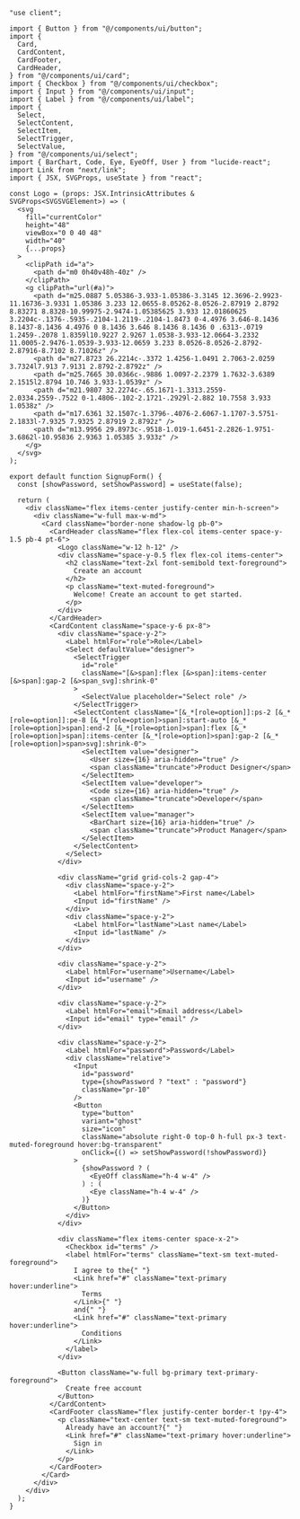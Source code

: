 ```tsx
"use client";

import { Button } from "@/components/ui/button";
import {
  Card,
  CardContent,
  CardFooter,
  CardHeader,
} from "@/components/ui/card";
import { Checkbox } from "@/components/ui/checkbox";
import { Input } from "@/components/ui/input";
import { Label } from "@/components/ui/label";
import {
  Select,
  SelectContent,
  SelectItem,
  SelectTrigger,
  SelectValue,
} from "@/components/ui/select";
import { BarChart, Code, Eye, EyeOff, User } from "lucide-react";
import Link from "next/link";
import { JSX, SVGProps, useState } from "react";

const Logo = (props: JSX.IntrinsicAttributes & SVGProps<SVGSVGElement>) => (
  <svg
    fill="currentColor"
    height="48"
    viewBox="0 0 40 48"
    width="40"
    {...props}
  >
    <clipPath id="a">
      <path d="m0 0h40v48h-40z" />
    </clipPath>
    <g clipPath="url(#a)">
      <path d="m25.0887 5.05386-3.933-1.05386-3.3145 12.3696-2.9923-11.16736-3.9331 1.05386 3.233 12.0655-8.05262-8.0526-2.87919 2.8792 8.83271 8.8328-10.99975-2.9474-1.05385625 3.933 12.01860625 3.2204c-.1376-.5935-.2104-1.2119-.2104-1.8473 0-4.4976 3.646-8.1436 8.1437-8.1436 4.4976 0 8.1436 3.646 8.1436 8.1436 0 .6313-.0719 1.2459-.2078 1.8359l10.9227 2.9267 1.0538-3.933-12.0664-3.2332 11.0005-2.9476-1.0539-3.933-12.0659 3.233 8.0526-8.0526-2.8792-2.87916-8.7102 8.71026z" />
      <path d="m27.8723 26.2214c-.3372 1.4256-1.0491 2.7063-2.0259 3.7324l7.913 7.9131 2.8792-2.8792z" />
      <path d="m25.7665 30.0366c-.9886 1.0097-2.2379 1.7632-3.6389 2.1515l2.8794 10.746 3.933-1.0539z" />
      <path d="m21.9807 32.2274c-.65.1671-1.3313.2559-2.0334.2559-.7522 0-1.4806-.102-2.1721-.2929l-2.882 10.7558 3.933 1.0538z" />
      <path d="m17.6361 32.1507c-1.3796-.4076-2.6067-1.1707-3.5751-2.1833l-7.9325 7.9325 2.87919 2.8792z" />
      <path d="m13.9956 29.8973c-.9518-1.019-1.6451-2.2826-1.9751-3.6862l-10.95836 2.9363 1.05385 3.933z" />
    </g>
  </svg>
);

export default function SignupForm() {
  const [showPassword, setShowPassword] = useState(false);

  return (
    <div className="flex items-center justify-center min-h-screen">
      <div className="w-full max-w-md">
        <Card className="border-none shadow-lg pb-0">
          <CardHeader className="flex flex-col items-center space-y-1.5 pb-4 pt-6">
            <Logo className="w-12 h-12" />
            <div className="space-y-0.5 flex flex-col items-center">
              <h2 className="text-2xl font-semibold text-foreground">
                Create an account
              </h2>
              <p className="text-muted-foreground">
                Welcome! Create an account to get started.
              </p>
            </div>
          </CardHeader>
          <CardContent className="space-y-6 px-8">
            <div className="space-y-2">
              <Label htmlFor="role">Role</Label>
              <Select defaultValue="designer">
                <SelectTrigger
                  id="role"
                  className="[&>span]:flex [&>span]:items-center [&>span]:gap-2 [&>span_svg]:shrink-0"
                >
                  <SelectValue placeholder="Select role" />
                </SelectTrigger>
                <SelectContent className="[&_*[role=option]]:ps-2 [&_*[role=option]]:pe-8 [&_*[role=option]>span]:start-auto [&_*[role=option]>span]:end-2 [&_*[role=option]>span]:flex [&_*[role=option]>span]:items-center [&_*[role=option]>span]:gap-2 [&_*[role=option]>span>svg]:shrink-0">
                  <SelectItem value="designer">
                    <User size={16} aria-hidden="true" />
                    <span className="truncate">Product Designer</span>
                  </SelectItem>
                  <SelectItem value="developer">
                    <Code size={16} aria-hidden="true" />
                    <span className="truncate">Developer</span>
                  </SelectItem>
                  <SelectItem value="manager">
                    <BarChart size={16} aria-hidden="true" />
                    <span className="truncate">Product Manager</span>
                  </SelectItem>
                </SelectContent>
              </Select>
            </div>

            <div className="grid grid-cols-2 gap-4">
              <div className="space-y-2">
                <Label htmlFor="firstName">First name</Label>
                <Input id="firstName" />
              </div>
              <div className="space-y-2">
                <Label htmlFor="lastName">Last name</Label>
                <Input id="lastName" />
              </div>
            </div>

            <div className="space-y-2">
              <Label htmlFor="username">Username</Label>
              <Input id="username" />
            </div>

            <div className="space-y-2">
              <Label htmlFor="email">Email address</Label>
              <Input id="email" type="email" />
            </div>

            <div className="space-y-2">
              <Label htmlFor="password">Password</Label>
              <div className="relative">
                <Input
                  id="password"
                  type={showPassword ? "text" : "password"}
                  className="pr-10"
                />
                <Button
                  type="button"
                  variant="ghost"
                  size="icon"
                  className="absolute right-0 top-0 h-full px-3 text-muted-foreground hover:bg-transparent"
                  onClick={() => setShowPassword(!showPassword)}
                >
                  {showPassword ? (
                    <EyeOff className="h-4 w-4" />
                  ) : (
                    <Eye className="h-4 w-4" />
                  )}
                </Button>
              </div>
            </div>

            <div className="flex items-center space-x-2">
              <Checkbox id="terms" />
              <label htmlFor="terms" className="text-sm text-muted-foreground">
                I agree to the{" "}
                <Link href="#" className="text-primary hover:underline">
                  Terms
                </Link>{" "}
                and{" "}
                <Link href="#" className="text-primary hover:underline">
                  Conditions
                </Link>
              </label>
            </div>

            <Button className="w-full bg-primary text-primary-foreground">
              Create free account
            </Button>
          </CardContent>
          <CardFooter className="flex justify-center border-t !py-4">
            <p className="text-center text-sm text-muted-foreground">
              Already have an account?{" "}
              <Link href="#" className="text-primary hover:underline">
                Sign in
              </Link>
            </p>
          </CardFooter>
        </Card>
      </div>
    </div>
  );
}
```
